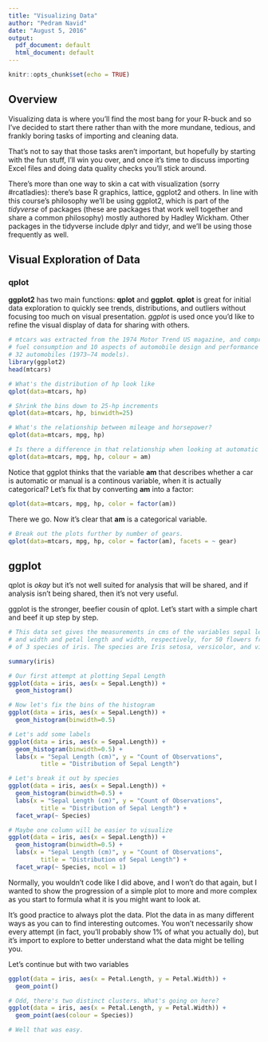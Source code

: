 ```yaml
---
title: "Visualizing Data"
author: "Pedram Navid"
date: "August 5, 2016"
output:
  pdf_document: default
  html_document: default
---
```


```r
knitr::opts_chunk$set(echo = TRUE)
```

## Overview

Visualizing data is where you'll find the most bang for your R-buck and so I've
decided to start there rather than with the more mundane, tedious, and frankly
boring tasks of importing and cleaning data.

That's not to say that those tasks aren't important, but hopefully by starting
with the fun stuff, I'll win you over, and once it's time to discuss importing
Excel files and doing data quality checks you'll stick around.

There's more than one way to skin a cat with visualization (sorry #rcatladies):
there's base R graphics, lattice, ggplot2 and others. In line with this course's
philosophy we'll be using ggplot2, which is part of the *tidyverse* of packages
(these are packages that work well together and share a common philosophy) mostly
authored by Hadley Wickham. Other packages in the tidyverse include dplyr and 
tidyr, and we'll be using those frequently as well. 

## Visual Exploration of Data

### qplot

**ggplot2** has two main functions: **qplot** and **ggplot**. **qplot** is great
for initial data exploration to quickly see trends, distributions, and outliers
without focusing too much on visual presentation. *ggplot* is used once you'd
like to refine the visual display of data for sharing with others. 

```r
# mtcars was extracted from the 1974 Motor Trend US magazine, and comprises
# fuel consumption and 10 aspects of automobile design and performance for 
# 32 automobiles (1973–74 models).
library(ggplot2)
head(mtcars)

# What's the distribution of hp look like
qplot(data=mtcars, hp) 

# Shrink the bins down to 25-hp increments
qplot(data=mtcars, hp, binwidth=25)

# What's the relationship between mileage and horsepower?
qplot(data=mtcars, mpg, hp)

# Is there a difference in that relationship when looking at automatic (0) or manual (1)?
qplot(data=mtcars, mpg, hp, colour = am)
```

Notice that ggplot thinks that the variable **am** that describes whether
a car is automatic or manual is a continous variable, when it is actually
categorical? Let's fix that by converting **am** into a factor:

```r
qplot(data=mtcars, mpg, hp, color = factor(am))
```

There we go. Now it's clear that **am** is a categorical variable. 

```r
# Break out the plots further by number of gears.
qplot(data=mtcars, mpg, hp, color = factor(am), facets = ~ gear)
```

## ggplot

qplot is *okay* but it's not well suited for analysis that will be shared, and if
analysis isn't being shared, then it's not very useful. 

ggplot is the stronger, beefier cousin of qplot. Let's start with a simple chart
and beef it up step by step.

```r
# This data set gives the measurements in cms of the variables sepal length 
# and width and petal length and width, respectively, for 50 flowers from each 
# of 3 species of iris. The species are Iris setosa, versicolor, and virginica.

summary(iris)

# Our first attempt at plotting Sepal Length
ggplot(data = iris, aes(x = Sepal.Length)) + 
  geom_histogram()

# Now let's fix the bins of the histogram
ggplot(data = iris, aes(x = Sepal.Length)) + 
  geom_histogram(binwidth=0.5)

# Let's add some labels
ggplot(data = iris, aes(x = Sepal.Length)) + 
  geom_histogram(binwidth=0.5) + 
  labs(x = "Sepal Length (cm)", y = "Count of Observations", 
         title = "Distribution of Sepal Length")

# Let's break it out by species
ggplot(data = iris, aes(x = Sepal.Length)) + 
  geom_histogram(binwidth=0.5) + 
  labs(x = "Sepal Length (cm)", y = "Count of Observations", 
         title = "Distribution of Sepal Length") + 
  facet_wrap(~ Species)

# Maybe one column will be easier to visualize
ggplot(data = iris, aes(x = Sepal.Length)) + 
  geom_histogram(binwidth=0.5) + 
  labs(x = "Sepal Length (cm)", y = "Count of Observations", 
         title = "Distribution of Sepal Length") + 
  facet_wrap(~ Species, ncol = 1)

```

Normally, you wouldn't code like I did above, and I won't do that again, but 
I wanted to show the progression of a simple plot to more and more complex as 
you start to formula what it is you might want to look at. 

It's good practice to always plot the data. Plot the data in as many different 
ways as you can to find interesting outcomes. You won't necessarily show every
attempt (in fact, you'll probably show 1% of what you actually do), but it's
import to explore to better understand what the data might be telling you.

Let's continue but with two variables

```r
ggplot(data = iris, aes(x = Petal.Length, y = Petal.Width)) +
  geom_point()

# Odd, there's two distinct clusters. What's going on here?
ggplot(data = iris, aes(x = Petal.Length, y = Petal.Width)) +
  geom_point(aes(colour = Species))

# Well that was easy. 
```

